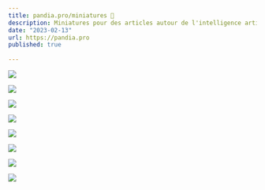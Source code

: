 ```yaml
---
title: pandia.pro/miniatures 🐼
description: Miniatures pour des articles autour de l'intelligence artificielle
date: "2023-02-13"
url: https://pandia.pro
published: true
  
---
```


![](/pandia-minia-1.webp)

![](/pandia-minia-2.webp)

![](/pandia-minia-3.webp)

![](/pandia-minia-4.webp)

![](/pandia-minia-5.webp)

![](/pandia-minia-6.webp)

![](/pandia-minia-7.webp)

![](/pandia-minia-8.webp)
